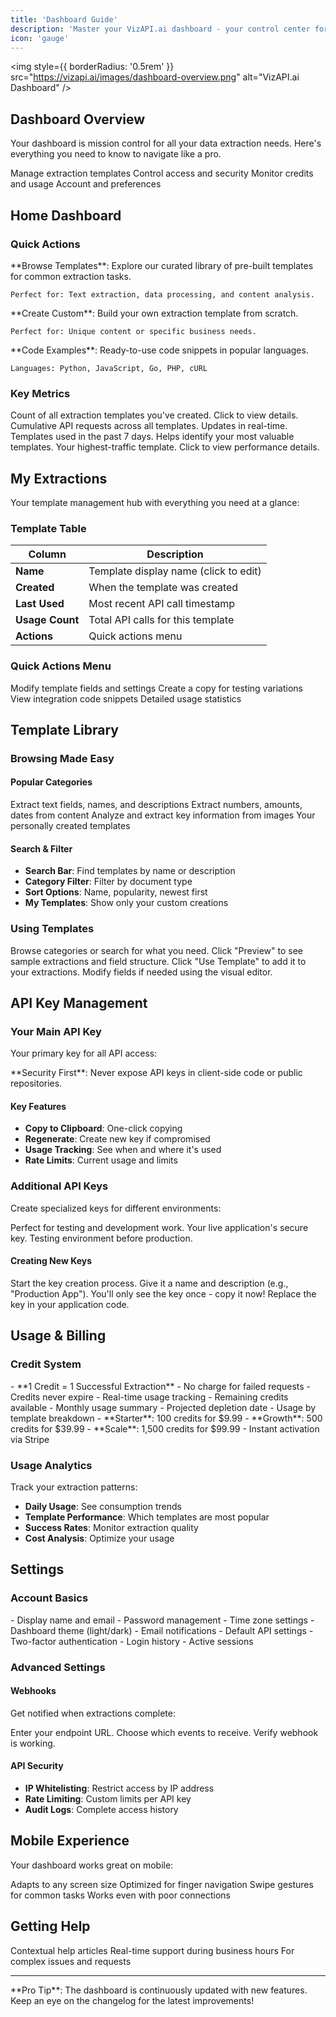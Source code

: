 ```yaml
---
title: 'Dashboard Guide'
description: 'Master your VizAPI.ai dashboard - your control center for visual data extraction'
icon: 'gauge'
---
```


<img
  style={{ borderRadius: '0.5rem' }}
  src="https://vizapi.ai/images/dashboard-overview.png"
  alt="VizAPI.ai Dashboard"
/>

## Dashboard Overview

Your dashboard is mission control for all your data extraction needs. Here's everything you need to know to navigate like a pro.

<CardGroup cols={2}>
  <Card
    title="Templates"
    icon="wand-magic-sparkles"
  >
    Manage extraction templates
  </Card>
  <Card
    title="API Keys"
    icon="key"
  >
    Control access and security
  </Card>
  <Card
    title="Usage"
    icon="chart-line"
  >
    Monitor credits and usage
  </Card>
  <Card
    title="Settings"
    icon="gear"
  >
    Account and preferences
  </Card>
</CardGroup>

## Home Dashboard

### Quick Actions

<Tabs>
  <Tab title="Templates">
    **Browse Templates**: Explore our curated library of pre-built templates for common extraction tasks.
    
    Perfect for: Text extraction, data processing, and content analysis.
  </Tab>
  <Tab title="New Extraction">
    **Create Custom**: Build your own extraction template from scratch.
    
    Perfect for: Unique content or specific business needs.
  </Tab>
  <Tab title="API Integration">
    **Code Examples**: Ready-to-use code snippets in popular languages.
    
    Languages: Python, JavaScript, Go, PHP, cURL
  </Tab>
</Tabs>

### Key Metrics

<AccordionGroup>
  <Accordion title="Total Extractions" icon="database">
    Count of all extraction templates you've created. Click to view details.
  </Accordion>
  
  <Accordion title="Total API Calls" icon="api">
    Cumulative API requests across all templates. Updates in real-time.
  </Accordion>
  
  <Accordion title="Active This Week" icon="calendar">
    Templates used in the past 7 days. Helps identify your most valuable templates.
  </Accordion>
  
  <Accordion title="Most Used Template" icon="star">
    Your highest-traffic template. Click to view performance details.
  </Accordion>
</AccordionGroup>

## My Extractions

Your template management hub with everything you need at a glance:

### Template Table

| Column | Description |
|--------|-------------|
| **Name** | Template display name (click to edit) |
| **Created** | When the template was created |
| **Last Used** | Most recent API call timestamp |
| **Usage Count** | Total API calls for this template |
| **Actions** | Quick actions menu |

### Quick Actions Menu

<CardGroup cols={2}>
  <Card
    title="Edit"
    icon="pencil"
  >
    Modify template fields and settings
  </Card>
  <Card
    title="Clone"
    icon="copy"
  >
    Create a copy for testing variations
  </Card>
  <Card
    title="API Code"
    icon="code"
  >
    View integration code snippets
  </Card>
  <Card
    title="Analytics"
    icon="chart-bar"
  >
    Detailed usage statistics
  </Card>
</CardGroup>

## Template Library

### Browsing Made Easy

#### Popular Categories
<CardGroup cols={2}>
  <Card
    title="Text Extraction"
    icon="text"
  >
    Extract text fields, names, and descriptions
  </Card>
  <Card
    title="Data Processing"
    icon="database"
  >
    Extract numbers, amounts, dates from content
  </Card>
  <Card
    title="Content Analysis"
    icon="magnifying-glass"
  >
    Analyze and extract key information from images
  </Card>
  <Card
    title="Custom Templates"
    icon="wrench"
  >
    Your personally created templates
  </Card>
</CardGroup>

#### Search & Filter
- **Search Bar**: Find templates by name or description
- **Category Filter**: Filter by document type
- **Sort Options**: Name, popularity, newest first
- **My Templates**: Show only your custom creations

### Using Templates

<Steps>
  <Step title="Find Your Template">
    Browse categories or search for what you need.
  </Step>
  <Step title="Preview & Test">
    Click "Preview" to see sample extractions and field structure.
  </Step>
  <Step title="Deploy">
    Click "Use Template" to add it to your extractions.
  </Step>
  <Step title="Customize">
    Modify fields if needed using the visual editor.
  </Step>
</Steps>

## API Key Management

### Your Main API Key

Your primary key for all API access:

<Warning>
**Security First**: Never expose API keys in client-side code or public repositories.
</Warning>

#### Key Features
- **Copy to Clipboard**: One-click copying
- **Regenerate**: Create new key if compromised
- **Usage Tracking**: See when and where it's used
- **Rate Limits**: Current usage and limits

### Additional API Keys

Create specialized keys for different environments:

<Tabs>
  <Tab title="Development">
    Perfect for testing and development work.
  </Tab>
  <Tab title="Production">
    Your live application's secure key.
  </Tab>
  <Tab title="Staging">
    Testing environment before production.
  </Tab>
</Tabs>

#### Creating New Keys

<Steps>
  <Step title="Click 'Create New Key'">
    Start the key creation process.
  </Step>
  <Step title="Add Details">
    Give it a name and description (e.g., "Production App").
  </Step>
  <Step title="Copy Immediately">
    You'll only see the key once - copy it now!
  </Step>
  <Step title="Update Your App">
    Replace the key in your application code.
  </Step>
</Steps>

## Usage & Billing

### Credit System

<AccordionGroup>
  <Accordion title="How It Works" icon="circle-info">
    - **1 Credit = 1 Successful Extraction**
    - No charge for failed requests
    - Credits never expire
    - Real-time usage tracking
  </Accordion>
  
  <Accordion title="Current Balance" icon="wallet">
    - Remaining credits available
    - Monthly usage summary
    - Projected depletion date
    - Usage by template breakdown
  </Accordion>
  
  <Accordion title="Purchase More" icon="credit-card">
    - **Starter**: 100 credits for $9.99
    - **Growth**: 500 credits for $39.99
    - **Scale**: 1,500 credits for $99.99
    - Instant activation via Stripe
  </Accordion>
</AccordionGroup>

### Usage Analytics

Track your extraction patterns:

- **Daily Usage**: See consumption trends
- **Template Performance**: Which templates are most popular
- **Success Rates**: Monitor extraction quality
- **Cost Analysis**: Optimize your usage

## Settings

### Account Basics

<Tabs>
  <Tab title="Profile">
    - Display name and email
    - Password management
    - Time zone settings
  </Tab>
  <Tab title="Preferences">
    - Dashboard theme (light/dark)
    - Email notifications
    - Default API settings
  </Tab>
  <Tab title="Security">
    - Two-factor authentication
    - Login history
    - Active sessions
  </Tab>
</Tabs>

### Advanced Settings

#### Webhooks
Get notified when extractions complete:

<Steps>
  <Step title="Add Webhook URL">
    Enter your endpoint URL.
  </Step>
  <Step title="Select Events">
    Choose which events to receive.
  </Step>
  <Step title="Test Delivery">
    Verify webhook is working.
  </Step>
</Steps>

#### API Security
- **IP Whitelisting**: Restrict access by IP address
- **Rate Limiting**: Custom limits per API key
- **Audit Logs**: Complete access history

## Mobile Experience

Your dashboard works great on mobile:

<CardGroup cols={2}>
  <Card
    title="Responsive Design"
    icon="mobile"
  >
    Adapts to any screen size
  </Card>
  <Card
    title="Touch Friendly"
    icon="hand-pointer"
  >
    Optimized for finger navigation
  </Card>
  <Card
    title="Quick Actions"
    icon="bolt"
  >
    Swipe gestures for common tasks
  </Card>
  <Card
    title="Offline Ready"
    icon="wifi"
  >
    Works even with poor connections
  </Card>
</CardGroup>

## Getting Help

<CardGroup cols={3}>
  <Card
    title="Help Center"
    icon="circle-question"
    href="/essentials"
  >
    Contextual help articles
  </Card>
  <Card
    title="Live Chat"
    icon="message"
  >
    Real-time support during business hours
  </Card>
  <Card
    title="Email Support"
    icon="envelope"
    href="mailto:support@vizapi.ai"
  >
    For complex issues and requests
  </Card>
</CardGroup>

---

<Note>
**Pro Tip**: The dashboard is continuously updated with new features. Keep an eye on the changelog for the latest improvements!
</Note> 